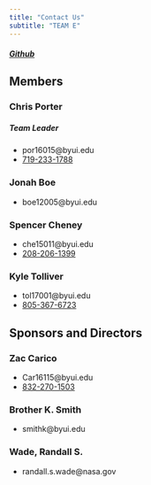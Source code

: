 ```yaml
---
title: "Contact Us"
subtitle: "TEAM E"
---
```


##### [Github](https://github.com/ECEN499-NASA)

## Members

### Chris Porter 

##### Team Leader

* por16015@byui.edu
* [719-233-1788](tel: 7192331788)

### Jonah Boe 

* boe12005@byui.edu

### Spencer Cheney 

* che15011@byui.edu
* [208-206-1399](tel: 2082061399)

### Kyle Tolliver 

* tol17001@byui.edu
* [805-367-6723](tel: 8053676723)

## Sponsors and Directors

### Zac Carico

* Car16115@byui.edu
* [832-270-1503](tel: 8322701503)

### Brother K. Smith

* smithk@byui.edu

### Wade, Randall S.

* randall.s.wade@nasa.gov
